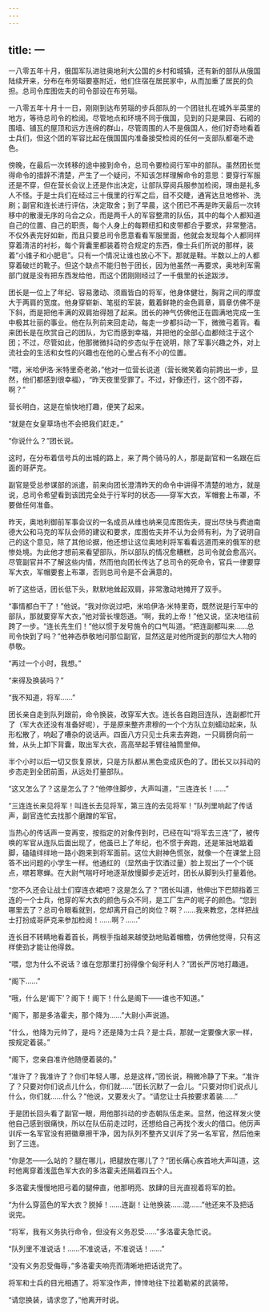 ```yaml
---
---
---
```

title: 一
---



一八零五年十月，俄国军队进驻奥地利大公国的乡村和城镇，还有新的部队从俄国陆续开来，分布在布劳瑙要塞附近，他们住宿在居民家中，从而加重了居民的负担。总司令库图佐夫的司令部设在布劳瑙。

一八零五年十月十一日，刚刚到达布劳瑙的步兵部队的一个团驻扎在城外半英里的地方，等待总司令的检阅。尽管地点和环境不同于俄国，见到的只是果园、石砌的围墙、铺瓦的屋顶和远方连绵的群山，尽管周围的人不是俄国人，他们好奇地看着士兵们，但这个团的军容比起在俄国国内准备接受检阅的任何一支部队都毫不逊色。

傍晚，在最后一次转移的途中接到命令，总司令要检阅行军中的部队。虽然团长觉得命令的措辞不清楚，产生了一个疑问，不知该怎样理解命令的意思：要穿行军服还是不穿，但在营长会议上还是作出决定，让部队穿阅兵服参加检阅，理由是礼多人不怪。于是士兵们在经过三十俄里的行军之后，目不交睫，通宵达旦地修补、洗刷；副官和连长进行评估，决定取舍；到了早晨，这个团已不再是昨天最后一次转移中的散漫无序的乌合之众，而是两千人的军容整肃的队伍，其中的每个人都知道自己的位置、自己的职责，每个人身上的每颗纽扣和皮带都合乎要求，非常整洁。不仅外表完好如新，而且只要总司令愿意看看军服里面，他就会发现每个人都同样穿着清洁的衬衫，每个背囊里都装着符合规定的东西，像士兵们所说的那样，装着“小锥子和小肥皂”。只有一个情况让谁也放心不下。那就是鞋。半数以上的人都穿着破烂的靴子。但这个缺点不能归咎于团长，因为他虽然一再要求，奥地利军需部门就是没有把东西发给他，而这个团刚刚经过了一千俄里的长途跋涉。

团长是一位上了年纪、容易激动、须眉皆白的将军，他身体健壮，胸背之间的厚度大于两肩的宽度。他身穿崭新、笔挺的军装，戴着鲜艳的金色肩章，肩章仿佛不是下斜，而是把他丰满的双肩抬得翘了起来。团长的神气仿佛他正在圆满地完成一生中极其壮丽的事业。他在队列前来回走动，每走一步都抖动一下，微微弓着背。看来团长是在欣赏自己的团队，为它而感到幸福，并把他的全部心血都倾注于这个团；不过，尽管如此，他那微微抖动的步态似乎在说明，除了军事兴趣之外，对上流社会的生活和女性的兴趣也在他的心里占有不小的位置。

“喂，米哈伊洛·米特里奇老弟，”他对一位营长说道（营长微笑着向前跨出一步，显然，他们都感到很幸福），“昨天夜里受罪了。不过，好像还行，这个团不孬，啊？”

营长明白，这是在愉快地打趣，便笑了起来。

“就是在女皇草场也不会把我们赶走。”

“你说什么？”团长说。

这时，在分布着信号兵的出城的路上，来了两个骑马的人，那是副官和一名跟在后面的哥萨克。

副官是受总参谋部的派遣，前来向团长澄清昨天的命令中讲得不清楚的地方，就是说，总司令希望看到该团完全处于行军时的状态——穿军大衣，军帽套上布罩，不要做任何准备。

昨天，奥地利御前军事会议的一名成员从维也纳来见库图佐夫，提出尽快与费迪南德大公和马克的军队会师的建议和要求，库图佐夫并不认为会师有利，为了说明自己的这个意见，除了其他论据，他还想让这位奥地利将军看看远道而来的俄军的悲惨处境。为此他才想前来看望部队，所以部队的情况愈糟糕，总司令就会愈高兴。尽管副官并不了解这些内情，然而他向团长传达了总司令的死命令，官兵一律要穿军大衣，军帽要套上布罩，否则总司令是不会满意的。

听了这些话，团长低下头，默默地耸起双肩，非常激动地摊开了双手。

“事情都白干了！”他说。“我对你说过吧，米哈伊洛·米特里奇，既然说是行军中的部队，那就要穿军大衣，”他对营长埋怨道。“啊，我的上帝！”他又说，坚决地往前跨了一步。“连长先生们！”他以惯于发号施令的口气叫道。“把连副都叫来……总司令快到了吗？”他神态恭敬地问那位副官，显然这是对他所提到的那位大人物的恭敬。

“再过一个小时，我想。”

“来得及换装吗？”

“我不知道，将军……”

团长亲自走到队列跟前，命令换装，改穿军大衣。连长各自跑回连队，连副都忙开了（军大衣还没有准备好呢），于是原来整齐肃穆的一个个方队立刻蠕动起来，队形松散了，响起了嘈杂的说话声。四面八方只见士兵来去奔跑，一只肩膀向前一耸，从头上卸下背囊，取出军大衣，高高举起手臂往袖筒里伸。

半个小时以后一切又恢复原状，只是方队都从黑色变成灰色的了。团长又以抖动的步态走到全团前面，从远处打量部队。

“这又怎么了？这是怎么了？”他停住脚步，大声叫道，“三连连长！……”

“三连连长来见将军！叫连长去见将军，第三连的去见将军！”队列里响起了传话声，副官连忙去找那个磨蹭的军官。

当热心的传话声一变再变，按指定的对象传到时，已经在叫“将军去三连”了，被传唤的军官从连队后面出现了，他虽已上了年纪，也不惯于奔跑，还是笨拙地踮着脚，磕磕绊绊地一路小跑来到将军面前。这位大尉神色慌张，就像一个在课堂上回答不出问题的小学生一样。他通红的（显然由于饮酒过量）脸上现出了一个个斑点，噤若寒蝉。在大尉气喘吁吁地逐渐放慢脚步走近时，团长从脚到头打量着他。

“您不久还会让战士们穿连衣裙吧？这是怎么了？”团长叫道，他伸出下巴颏指着三连的一个士兵，他穿的军大衣的颜色与众不同，是工厂生产的呢子的颜色。“您到哪里去了？总司令眼看就到，您却离开自己的岗位？啊？……我来教您，怎样把战士打扮成哥萨克来参加检阅！……啊？……”

连长目不转睛地看着首长，两根手指越来越使劲地贴着帽檐，仿佛他觉得，只有这样使劲才能让他得救。

“喂，您为什么不说话？谁在您那里打扮得像个匈牙利人？”团长严厉地打趣道。

“阁下……”

“哦，什么是‘阁下’？阁下！阁下！什么是阁下——谁也不知道。”

“阁下，那是多洛霍夫，那个降为……”大尉小声说道。

“什么，他降为元帅了，是吗？还是降为士兵？是士兵，那就一定要像大家一样，按规定着装。”

“阁下，您亲自准许他随便着装的。”

“准许了？我准许了？你们年轻人哪，总是这样，”团长说，稍微冷静了下来。“准许了？只要对你们说点儿什么，你们就……”团长沉默了一会儿。“只要对你们说点儿什么，你们就……什么？”他说，又要发火了。“请您让士兵按要求着装……”

于是团长回头看了副官一眼，用他那抖动的步态朝队伍走来。显然，他这样发火使他自己感到很痛快，所以在队伍前走过时，还想给自己再找个发火的借口。他厉声训斥一名军官没有把徽章擦干净，因为队列不整齐又训斥了另一名军官，然后他来到了三连。

“你是怎——么站的？腿在哪儿，把腿放在哪儿了？”团长痛心疾首地大声叫道，这时他离穿着浅蓝色军大衣的多洛霍夫还隔着四五个人。

多洛霍夫慢慢地把弓着的腿伸直，他那明亮、放肆的目光直视着将军的脸。

“为什么穿蓝色的军大衣？脱掉！……连副！让他换装……混……”他还来不及把话说完。

“将军，我有义务执行命令，但没有义务忍受……”多洛霍夫急忙说。

“队列里不准说话！……不准说话，不准说话！……”

“没有义务忍受侮辱，”多洛霍夫响亮而清晰地把话说完了。

将军和士兵的目光相遇了。将军没作声，悻悻地往下拉着勒紧的武装带。

“请您换装，请求您了，”他离开时说。